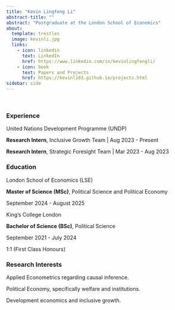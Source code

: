 ```yaml
---
title: "Kevin Lingfeng Li"
abstract-title: ""
abstract: "Postgraduate at the London School of Economics"
about:
  template: trestles
  image: kevinli.jpg
  links:
    - icon: linkedin
      text: LinkedIn
      href: https://www.linkedin.com/in/kevinlingfengli/
    - icon: book
      text: Papers and Projects
      href: https://kevinli03.github.io/projects.html
sidebar: side
---
```


<br />

### Experience

:::: myclass
United Nations Development Programme (UNDP)

::: small
**Research Intern**, Inclusive Growth Team \| Aug 2023 - Present

**Research Intern**, Strategic Foresight Team \| Mar 2023 - Aug 2023
:::
::::

### Education

:::: myclass
London School of Economics (LSE)

::: small
**Master of Science (MSc)**, Political Science and Political Economy

September 2024 - August 2025
:::
::::

:::: myclass
King's College London

::: small
**Bachelor of Science (BSc)**, Political Science

September 2021 - July 2024

1:1 (First Class Honours)
:::
::::

### Research Interests

:::: myclass
::: small
Applied Econometrics regarding causal inference.

Political Economy, specifically welfare and institutions.

Development economics and inclusive growth.
:::
::::